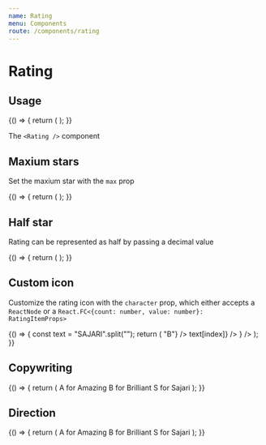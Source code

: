 ```yaml
---
name: Rating
menu: Components
route: /components/rating
---
```



# Rating

## Usage

<Playground>
  {() => {
    return (
      <ExampleContainer style={{display: "flex", flexDirection: "column"}}>
        <Rating value={1} />
        <Rating value={2} />
        <Rating value={3} />
        <Rating value={4} />
        <Rating value={5}  />
      </ExampleContainer>
    );
  }}
</Playground>

The `<Rating />` component

## Maxium stars

Set the maxium star with the `max` prop

<Playground>
  {() => {
    return (
      <ExampleContainer style={{display: "flex", flexDirection: "column"}}>
        <Rating value={5} max={10}/>
      </ExampleContainer>
    );
  }}
</Playground>

## Half star

Rating can be represented as half by passing a decimal value

<Playground>
  {() => {
    return (
      <ExampleContainer style={{display: "flex", flexDirection: "column"}}>
        <Rating value={2.9} />
        <Rating value={3.5} />
        <Rating value={4.1} />
        <Rating value={5}  />
      </ExampleContainer>
    );
  }}
</Playground>

## Custom icon

Customize the rating icon with the `character` prop, which either accepts a `ReactNode` or a `React.FC<{count: number, value: number}: RatingItemProps>`

<Playground>
  {() => {
    const text = "SAJARI".split("");
    return (
      <ExampleContainer style={{display: "flex", flexDirection: "column"}}>
        <Rating value={1} character="A" />
        <Rating value={2.5} character={() => "B"} />
        <Rating value={3.5} max={6} character={({index, count}) => text[index]} />
        <Rating value={2.5} character={<svg fill="currentColor" xmlns="http://www.w3.org/2000/svg" viewBox="0 0 24 24" width="24" height="24">
	<g>
		<path d="M12,0A12,12,0,1,0,24,12,12,12,0,0,0,12,0ZM6,10.5A1.5,1.5,0,1,1,7.5,12,1.5,1.5,0,0,1,6,10.5ZM12,19a4,4,0,0,1-4-4h8A4,4,0,0,1,12,19Zm4.5-7A1.5,1.5,0,1,1,18,10.5,1.5,1.5,0,0,1,16.5,12Z" />
	</g>
</svg>
} />
      </ExampleContainer>
    );
  }}
</Playground>

## Copywriting

<Playground>
  {() => {
    return (
      <ExampleContainer style={{display: "flex", flexDirection: "column"}}>
        <Rating value={1} character="A"><span style={{marginLeft: "1rem"}}>A for Amazing</span></Rating>
        <Rating value={2.5} character="B"><span style={{marginLeft: "1rem"}}>B for Brilliant</span></Rating>
        <Rating value={5} character="S"><span style={{marginLeft: "1rem"}}>S for Sajari</span></Rating>
      </ExampleContainer>
    );
  }}
</Playground>

## Direction

<Playground>
  {() => {
    return (
      <ExampleContainer style={{display: "flex", flexDirection: "column"}}>
        <Rating direction="rtl" value={1.5} character="A"><span style={{marginRight: "1rem"}}>A for Amazing</span></Rating>
        <Rating value={2.5} character="B"><span style={{marginLeft: "1rem"}}>B for Brilliant</span></Rating>
        <Rating direction="rtl" value={5} character="S"><span style={{marginRight: "1rem"}}>S for Sajari</span></Rating>
      </ExampleContainer>
    );
  }}
</Playground>
